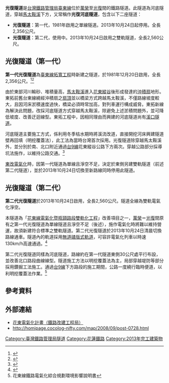'''光復隧道'''是[[台灣鐵路管理局|台灣鐵路管理局]][[臺東線|臺東線]]位於[[萬榮車站|萬榮]]至[[光復車站|光復]]間的鐵路隧道。此隧道為河底隧道，穿越[[馬太鞍溪|馬太鞍溪]]下方，又常稱作'''光復河底隧道'''，包含以下二座隧道：
*'''光復隧道'''：第一代，1981年啟用之單線隧道。2013年10月24日起停用。全長2,356公尺。
*'''光復隧道'''：第二代，使用中。2013年10月24日啟用之雙軌隧道，全長2,560公尺。


== 光復隧道（第一代） ==
{{Infobox tunnel
|name         = 光復隧道（第一代）
|image        = 
|caption      = 
|line         = [[臺東線|臺東線]]
|location     = 
|coordinates  = 
|system       = 
|status       = 停用
|start        = [[萬榮車站|萬榮車站]]南方
|end          = [[光復車站|光復車站]]北方
|stations     = 
|startwork    = 
|open         = 1981年（民國70年）12月20日
|close        = 2013年（民國102年）10月24日
|owner        = 
|operator     = [[File:ROC_Taiwan_Railways_Administration_Logo.svg|22px]][[臺灣鐵路管理局|臺灣鐵路管理局]]
|traffic      = 鐵道
|character    = 
|construction = 
|length       = 2,356公尺
|linelength   = 
|tracklength  = 
|notrack      = 1（單軌）
|gauge        = 1067毫米
|el           = 無
|speed        = 
|hielevation  = 
|lowelevation = 
|height       =
|grade        =
}}

'''第一代光復隧道'''為[[臺東線#臺東線拓寬計畫|臺東線拓寬工程]]時新建之隧道，於1981年12月20日啟用，全長2,356公尺。<ref>{{Cite web |url=http://club.ntu.edu.tw/~club20322/train/subject/datapage/TRA_railtunnel.htm |title=台灣鐵路局全線隧道一覽表 |accessdate=2013-10-27 |archive-date=2019-05-07 |archive-url=https://web.archive.org/web/20190507191534/http://club.ntu.edu.tw/~club20322/train/subject/datapage/TRA_railtunnel.htm |dead-url=no }}</ref><ref>{{Cite web |url=http://trstour.com/guang-fu.htm |title=光復站 |accessdate=2013-10-27 |archive-date=2013-10-29 |archive-url=https://web.archive.org/web/20131029210303/http://trstour.com/guang-fu.htm |dead-url=no }}</ref>

由於東部河川輸砂、堆積量高，[[馬太鞍溪|馬太鞍溪]]進入[[花東縱谷|花東縱谷]]後形成發達的[[沖積扇|沖積扇]]地形。東拓前舊台東線繞經沖積扇之[[扇頂|扇頂]]並以橋梁方式跨越馬太鞍溪，不僅路線坡度較大，且因河床淤積速度過快，橋梁必須時常加高，對列車運行構成威脅。東拓新線為解決此問題，改採河底隧道方式穿越馬太鞍溪，除避免上述淤積問題外，並可降低坡度、改善迂迴線型。東拓工程中，因相同理由而興建的河底隧道尚有[[溪口隧道|溪口隧道]]。

河底隧道主要施工方式，係利用冬季枯水期時將溪流改道，直接開挖河床興建隧道壁再回填（明挖覆蓋法），此工法為當時台灣首次採用。光復隧道除穿越馬太鞍溪外，並分別於南、北口附近通過[[台9線|台9線]]花東縱谷公路下方兩次。穿越公路部分採導坑法施作，以維持公路交通。<ref>{{Cite web |url=http://rsea.freeinterchange.org/zh_tw/TWeast-04-001-02.htm |title=榮工人園地－東拓工程 |accessdate=2013-10-27 |archive-date=2013-10-29 |archive-url=https://web.archive.org/web/20131029205933/http://rsea.freeinterchange.org/zh_tw/TWeast-04-001-02.htm |dead-url=no }}</ref>

[[臺東線#花東線鐵路瓶頸路段雙軌化暨全線電氣化計畫|東改電氣化]]時，因第一代隧道為單線且淨空不足，決定於東側另建雙軌隧道（前述第二代隧道），並於2013年10月24日切換至新路線同時停用此隧道。

== 光復隧道（第二代） ==
{{Infobox tunnel
|name         = 光復隧道（第二代）
|image        = TRA 2nd Guangfu Tunnel North.JPG
|caption      = 第二代光復隧道北口
|line         = [[臺東線|臺東線]]
|location     = 
|coordinates  = 
|system       = 
|status       = 使用中
|start        = [[萬榮車站|萬榮車站]]南方
|end          = [[光復車站|光復車站]]北方
|stations     = 
|startwork    = 
|open         = 2013年（民國102年）10月24日
|close        = 
|owner        = 
|operator     = [[File:ROC_Taiwan_Railways_Administration_Logo.svg|22px]][[臺灣鐵路管理局|臺灣鐵路管理局]]
|traffic      = 鐵道
|character    = 
|construction =
|length       = 2,560公尺
|linelength   = 
|tracklength  = 
|notrack      = 2（雙軌）
|gauge        = 1067毫米
|el           = 交流25kV，60Hz
|speed        = 130km/h
|hielevation  = 
|lowelevation = 
|height       =
|grade        =
}}

'''第二代光復隧道'''於2013年10月24日啟用，全長2,560公尺。隧道全線為雙軌電氣化淨空。

本隧道為「[[花東線鐵路瓶頸路段雙軌化暨全線電氣化計畫|花東線電氣化暨瓶頸路段雙軌化工程]]」改善項目之一，[[萬榮車站|萬榮]]＝[[光復車站|光復]]間原有之第一代光復隧道為單線隧道且淨空不足（後述），施作電氣化時將難以維持營運，故須新建符合標準之雙軌隧道。第二代光復隧道於2013年10月24日清晨切換路線通車。隧道內的軌道採用[[无砟轨道|無道碴版式軌道]]，可容許電氣化列車以時速130km/h高速通過。<ref>{{Cite web |url=http://www.railway.gov.tw/tw/news_Detail.aspx?SN=6280&NewsType=0 |title=鐵路局切換路線公告 |access-date=2013-10-27 |archive-url=https://web.archive.org/web/20131029211527/http://www.railway.gov.tw/tw/news_Detail.aspx?SN=6280&NewsType=0 |archive-date=2013-10-29 |dead-url=yes }}</ref>

第二代光復隧道同樣為河底隧道，路線約在第一代隧道東側30公尺處平行布設，並改善北口路段曲線線型。隧道施工方法以明挖覆蓋法為主，局部穿越堤防等部分採用鑽掘工法施工。通過[[台9線|台9線]]下方路段的施工期間，公路一度繞行臨時便道，以利明挖覆蓋法作業。<ref>花東線鐵路電氣化綜合規劃環境影響說明書</ref>

== 參考資料 ==
{{Reflist}}

== 外部連結 ==
*[http://www.rrb.gov.tw/04100.aspx?id=49&lan=ch 花東電氣化計畫（鐵路改建工程局）]{{Wayback|url=http://www.rrb.gov.tw/04100.aspx?id=49&lan=ch |date=20150219202423 }}
*http://homipage.cocolog-nifty.com/map/2008/09/post-0728.html{{Wayback|url=http://homipage.cocolog-nifty.com/map/2008/09/post-0728.html |date=20131029204201 }}
{{臺灣鐵路管理局鐵路隧道}}

[[Category:臺灣鐵路管理局隧道|Category:臺灣鐵路管理局隧道]]
[[Category:花蓮鐵路|Category:花蓮鐵路]]
[[Category:2013年完工建築物|Category:2013年完工建築物]]